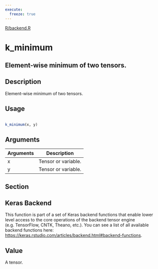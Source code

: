 ```yaml
---
execute:
  freeze: true
---
```


[R/backend.R](https://github.com/rstudio/keras//blob/main/R/backend.R#L1769) 

# k_minimum

## Element-wise minimum of two tensors.

## Description
 Element-wise minimum of two tensors. 


## Usage
```r
 
k_minimum(x, y) 
```

## Arguments
|Arguments|Description|
|---|---|
| x | Tensor or variable. |
| y | Tensor or variable. |


## Section

## Keras Backend

   This function is part of a set of Keras backend functions that enable lower level access to the core operations of the backend tensor engine (e.g. TensorFlow, CNTK, Theano, etc.).  You can see a list of all available backend functions here: [https://keras.rstudio.com/articles/backend.html#backend-functions](https://keras.rstudio.com/articles/backend.html#backend-functions). 

## Value
 A tensor. 




